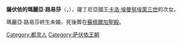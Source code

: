 {{Unreferenced|time=2020-09-06T02:59:03+00:00}}
{{Infobox royalty
| name         = 薩伏依的瑪麗亞·路易莎
| image        = Portrait of a noblewoman, possibly Maria Louisa Gabriela of Savoy.jpg
| birth_date   = {{birth date|1729|3|25|df=y}}
| birth_place  = {{flag|Kingdom of Sardinia}}[[都靈|杜林]]
| death_date   = {{death date and age|1767|6|22|1729|3|25|df=y}}
| death_place  = {{flag|Papal States}}[[羅馬|羅馬]]
| burial_place = [[蘇佩爾加聖殿|蘇佩爾加聖殿]]
| house        = [[薩伏依王朝|薩伏依王朝]]
| father       = [[卡洛·埃曼努埃萊三世|卡洛·埃曼努埃萊三世]]
| mother       = [[黑森-羅滕堡的波呂克塞娜|黑森-羅滕堡的波呂克塞娜]]
}}
'''薩伏依的瑪麗亞·路易莎'''（{{lang-it|Maria Luisa di Savoia}}，{{bd|1729年|3月25日|1767年|6月22日}}），薩丁尼亞國王[[卡洛·埃曼努埃萊三世|卡洛·埃曼努埃萊三世]]的次女。

瑪麗亞·路易莎終生未婚，死後葬在[[蘇佩爾加聖殿|蘇佩爾加聖殿]]。

[[Category:都灵人|Category:都灵人]]
[[Category:萨伏依王朝|Category:萨伏依王朝]]